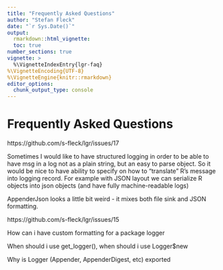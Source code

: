 ---
title: "Frequently Asked Questions"
author: "Stefan Fleck"
date: "`r Sys.Date()`"
output:
  rmarkdown::html_vignette:
  toc: true
number_sections: true
vignette: >
  %\VignetteIndexEntry{lgr-faq}
%\VignetteEncoding{UTF-8}
%\VignetteEngine{knitr::rmarkdown}
editor_options:
  chunk_output_type: console
---


# Frequently Asked Questions

https://github.com/s-fleck/lgr/issues/17

Sometimes I would like to have structured logging in order to be able to have msg in a log not as a plain string, but an easy to parse object. So it would be nice to have ability to specify on how to "translate" R's message into logging record. For example with JSON layout we can serialize R objects into json objects (and have fully machine-readable logs)

AppenderJson looks a little bit weird - it mixes both file sink and JSON formatting.


https://github.com/s-fleck/lgr/issues/15

How can i have custom formatting for a package logger

When should i use get_logger(), when should i use Logger$new

Why is Logger (Appender, AppenderDigest, etc) exported
